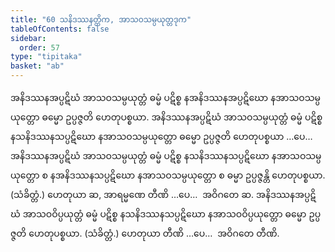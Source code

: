 ```yaml
---
title: "60 သနိဒဿနတ္တိက, အာသဝသမ္ပယုတ္တဒုက"
tableOfContents: false
sidebar:
  order: 57
type: "tipitaka"
basket: "ab"
---
```



<DynamicBreadcrumb />

<Division number="103">

<Paragraph number="253">
အနိဒဿနအပ္ပဋိဃံ အာသဝသမ္ပယုတ္တံ ဓမ္မံ ပဋိစ္စ နအနိဒဿနအပ္ပဋိဃော နအာသဝသမ္ပယုတ္တော ဓမ္မော ဥပ္ပဇ္ဇတိ ဟေတုပစ္စယာ. အနိဒဿနအပ္ပဋိဃံ အာသဝသမ္ပယုတ္တံ ဓမ္မံ ပဋိစ္စ နသနိဒဿနသပ္ပဋိဃော နအာသဝသမ္ပယုတ္တော ဓမ္မော ဥပ္ပဇ္ဇတိ ဟေတုပစ္စယာ …ပေ…  အနိဒဿနအပ္ပဋိဃံ အာသဝသမ္ပယုတ္တံ ဓမ္မံ ပဋိစ္စ နသနိဒဿနသပ္ပဋိဃော နအာသဝသမ္ပယုတ္တော စ နအနိဒဿနသပ္ပဋိဃော နအာသဝသမ္ပယုတ္တော စ ဓမ္မာ ဥပ္ပဇ္ဇန္တိ ဟေတုပစ္စယာ. (သံခိတ္တံ.) ဟေတုယာ ဆ, အာရမ္မဏေ တီဏိ …ပေ…  အဝိဂတေ ဆ.
</Paragraph>

<Paragraph number="254">
အနိဒဿနအပ္ပဋိဃံ အာသဝဝိပ္ပယုတ္တံ ဓမ္မံ ပဋိစ္စ နသနိဒဿနသပ္ပဋိဃော နအာသဝဝိပ္ပယုတ္တော ဓမ္မော ဥပ္ပဇ္ဇတိ ဟေတုပစ္စယာ. (သံခိတ္တံ.) ဟေတုယာ တီဏိ …ပေ…  အဝိဂတေ တီဏိ.
</Paragraph>
</Division>